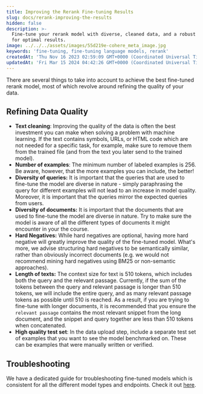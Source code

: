 ```yaml
---
title: Improving the Rerank Fine-tuning Results
slug: docs/rerank-improving-the-results
hidden: false
description: >-
  Fine-tune your rerank model with diverse, cleaned data, and a robust test set
  for optimal results.
image: ../../../assets/images/55d219e-cohere_meta_image.jpg
keywords: 'fine-tuning, fine-tuning language models, rerank'
createdAt: 'Thu Nov 16 2023 02:59:09 GMT+0000 (Coordinated Universal Time)'
updatedAt: 'Fri Mar 15 2024 04:42:26 GMT+0000 (Coordinated Universal Time)'
---
```

There are several things to take into account to achieve the best fine-tuned rerank model, most of which revolve around refining the quality of your data. 

## Refining Data Quality

- **Text cleaning**: Improving the quality of the data is often the best investment you can make when solving a problem with machine learning. If the text contains symbols, URLs, or HTML code which are not needed for a specific task, for example, make sure to remove them from the trained file (and from the text you later send to the trained model).
- **Number of examples**: The minimum number of labeled examples is 256. Be aware, however, that the more examples you can include, the better!
- **Diversity of queries:** It is important that the queries that are used to fine-tune the model are diverse in nature - simply paraphrasing the query for different examples will not lead to an increase in model quality. Moreover, it is important that the queries mirror the expected queries from users.
- **Diversity of documents:** It is important that the documents that are used to fine-tune the model are diverse in nature. Try to make sure the model is aware of all the different types of documents it might encounter in your the course.
- **Hard Negatives:** While hard negatives are optional, having more hard negative will greatly improve the quality of the fine-tuned model. What's more, we advise structuring hard negatives to be semantically similar, rather than obviously incorrect documents (e.g. we would not recommend mining hard negatives using BM25 or non-semantic approaches).
- **Length of texts:** The context size for text is 510 tokens, which includes both the query and the relevant passage. Currently, if the sum of the tokens between the query and relevant passage is longer than 510 tokens, we will include the entire query, and as many relevant passage tokens as possible until 510 is reached. As a result, if you are trying to fine-tune with longer documents, it is recommended that you ensure the `relevant passage` contains the most relevant snippet from the long document, and the snippet and query together are less than 510 tokens when concatenated.
- **High quality test set**: In the data upload step, include a separate test set of examples that you want to see the model benchmarked on. These can be examples that were manually written or verified.

## Troubleshooting

We have a dedicated guide for troubleshooting fine-tuned models which is consistent for all the different model types and endpoints. Check it out [here](/docs/troubleshooting-a-fine-tuned-model).
